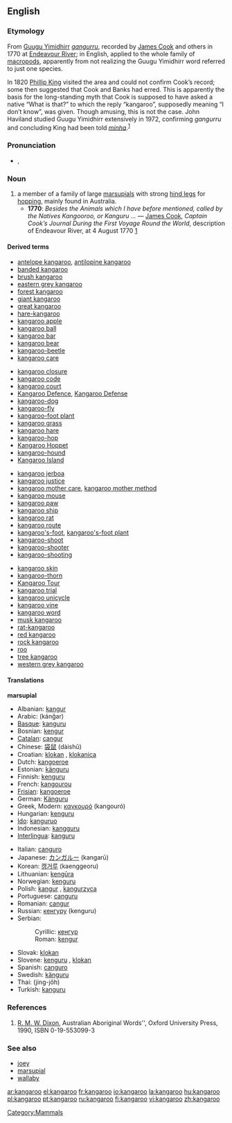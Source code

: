 {{wikipedia}}
==English==
===Etymology===
From [[Guugu Yimidhirr]] ''[[gangurru]]'', recorded by [[w:James Cook|James Cook]] and others in 1770 at [[w:Endeavour River|Endeavour River]]; in English, applied to the whole family of [[macropod]]s, apparently from not realizing the Guugu Yimidhirr word referred to just one species.<!--not etymological info: (And the pronunciation anglicized.)-->

In 1820 [[w:Phillip King|Phillip King]] visited the area and could not confirm Cook’s record; some then suggested that Cook and Banks had erred. This is apparently the basis for the long-standing myth that Cook is supposed to have asked a native “What is that?” to which the reply “kangaroo”, supposedly meaning “I don’t know”, was given. Though amusing, this is not the case. John Haviland studied Guugu Yimidhirr extensively in 1972, confirming ''gangurru'' and concluding King had been told ''[[minha]]''.<sup>[[#References|1]]</sup>

===Pronunciation===
*{{IPA|/ˌkæŋgəˈru/}}, {{SAMPA|/%k{Ng@"ru/}}

===Noun===
{{en-noun}}

#a member of a family of large [[marsupial]]s with strong [[hind leg]]s for [[hop]]ping, mainly found in Australia.
#*'''1770''': ''Besides the Animals which I have before mentioned, called by the Natives Kangooroo, or Kanguru ...'' &mdash; [[w:James Cook|James Cook]], ''Captain Cook’s Journal During the First Voyage Round the World'', description of Endeavour River, at 4 August 1770 [http://www.gutenberg.org/etext/8106]
<!--this is a picture of wallabies! [[Image:Kanguru.jpg|thumb|center|500 px|Kangaroos]]-->

====Derived terms====
{{top4}}
*[[antelope kangaroo]], [[antilopine kangaroo]]
*[[banded kangaroo]]
*[[brush kangaroo]]
*[[eastern grey kangaroo]]
*[[forest kangaroo]]
*[[giant kangaroo]]
*[[great kangaroo]]
*[[hare-kangaroo]]
*[[kangaroo apple]]
*[[kangaroo ball]]
*[[kangaroo bar]]
*[[kangaroo bear]]
*[[kangaroo-beetle]]
*[[kangaroo care]]
{{mid4}}
*[[kangaroo closure]]
*[[kangaroo code]]
*[[kangaroo court]]
*[[Kangaroo Defence]], [[Kangaroo Defense]]
*[[kangaroo-dog]]
*[[kangaroo-fly]]
*[[kangaroo-foot plant]]
*[[kangaroo grass]]
*[[kangaroo hare]]
*[[kangaroo-hop]]<!--verb-->
*[[w:Kangaroo Hoppet|Kangaroo Hoppet]]
*[[kangaroo-hound]]
*[[w:Kangaroo Island|Kangaroo Island]]
{{mid4}}
*[[kangaroo jerboa]]
*[[kangaroo justice]]
*[[kangaroo mother care]], [[kangaroo mother method]]
*[[kangaroo mouse]]
*[[kangaroo paw]]
*[[kangaroo ship]]
*[[kangaroo rat]]
*[[kangaroo route]]
*[[kangaroo's-foot]], [[kangaroo's-foot plant]]
*[[kangaroo-shoot]]
*[[kangaroo-shooter]]
*[[kangaroo-shooting]]
{{mid4}}
*[[kangaroo skin]]
*[[kangaroo-thorn]]
*[[Kangaroo Tour]]
*[[kangaroo trial]]
*[[kangaroo unicycle]]
*[[kangaroo vine]]
*[[kangaroo word]]
*[[musk kangaroo]]
*[[rat-kangaroo]]
*[[red kangaroo]]
*[[rock kangaroo]]
*[[roo]]<!--terms derived from "roo" are to be given on the page for "roo"-->
*[[tree kangaroo]]
*[[western grey kangaroo]]
{{bottom}}

====Translations====
'''marsupial'''
{{top}}
*Albanian: [[kangur]] {{g|Albanian}}
*Arabic: {{ARchar|[[كنغر]]}} (kánğar) {{m}}
*[[Basque]]: [[kanguru]]
*Bosnian: [[kengur]] {{m}}
*[[Catalan]]: [[cangur]] {{m}}
*Chinese: [[袋鼠]] (dàishǔ)
*Croatian: [[klokan]] {{m}}, [[klokanica]] {{f}}
*Dutch: [[kangoeroe]] {{m}}
*Estonian: [[känguru]]
*Finnish: [[kenguru]]
*French: [[kangourou]] {{m}}
*[[Frisian]]: [[kangoeroe]] {{m}}
*German: [[Känguru]] {{n}}
*Greek, Modern: [[καγκουρό]] (kangouró) {{n}}
*Hungarian: [[kenguru]]
*[[Ido]]: [[kanguruo]]
*Indonesian: [[kangguru]]
*[[Interlingua]]: [[kanguru]]
{{mid}}
*Italian: [[canguro]] {{m}}
*Japanese: [[カンガルー]] (kangarū)
*Korean: [[캥거루]] (kaenggeoru)
*Lithuanian: [[kengūra]] {{f}}
*Norwegian: [[kenguru]] {{m}}
*Polish: [[kangur]] {{m}}, [[kangurzyca]] {{f}}
*Portuguese: [[canguru]] {{m}}
*Romanian: [[cangur]] {{g|Romanian}}
*Russian: [[кенгуру]] (kenguru) {{m}}
*Serbian:
*:Cyrillic: [[кенгур]] {{m}}
*:Roman: [[kengur]] {{m}}
*Slovak: [[klokan]] {{m}}
*Slovene: [[kenguru]] {{m}}, [[klokan]] {{m}}
*Spanish: [[canguro]] {{m}}
*Swedish: [[känguru]] {{c}}
*Thai: {{THchar|[[จิงโจ้]]}} (jing-jôh)
*Turkish: [[kanguru]]
{{bottom}}

===References===
#[[w:R. M. W. Dixon|R. M. W. Dixon]], Australian Aboriginal Words'', Oxford University Press, 1990, ISBN 0-19-553099-3

===See also===
*[[joey]]
*[[marsupial]]
*[[wallaby]]

[[Category:Mammals]]

[[ar:kangaroo]]
[[el:kangaroo]]
[[fr:kangaroo]]
[[io:kangaroo]]
[[la:kangaroo]]
[[hu:kangaroo]]
[[pl:kangaroo]]
[[pt:kangaroo]]
[[ru:kangaroo]]
[[fi:kangaroo]]
[[vi:kangaroo]]
[[zh:kangaroo]]